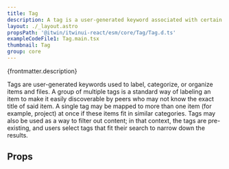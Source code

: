 ```yaml
---
title: Tag
description: A tag is a user-generated keyword associated with certain items to categorize them and make them easily discoverable.
layout: ./_layout.astro
propsPath: '@itwin/itwinui-react/esm/core/Tag/Tag.d.ts'
exampleCodeFile1: Tag.main.tsx
thumbnail: Tag
group: core
---
```



<p>{frontmatter.description}</p>

<LiveExample src={frontmatter.exampleCodeFile1} />

Tags are user-generated keywords used to label, categorize, or organize items and files. A group of multiple tags is a standard way of labeling an item to make it easily discoverable by peers who may not know the exact title of said item. A single tag may be mapped to more than one item (for example, project) at once if these items fit in similar categories. Tags may also be used as a way to filter out content; in that context, the tags are pre-existing, and users select tags that fit their search to narrow down the results.

## Props

<PropsTable path={frontmatter.propsPath} />
